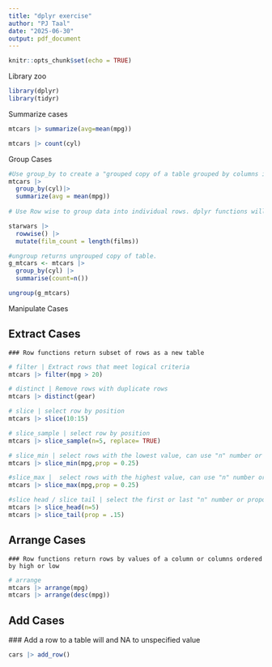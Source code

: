 ```yaml
---
title: "dplyr exercise"
author: "PJ Taal"
date: "2025-06-30"
output: pdf_document
---
```


```r
knitr::opts_chunk$set(echo = TRUE)
```


Library zoo
```r
library(dplyr)
library(tidyr)
```

Summarize cases

```r
mtcars |> summarize(avg=mean(mpg))

mtcars |> count(cyl)
```

Group Cases

```r
#Use group_by to create a "grouped copy of a table grouped by columns in ... dplyr functions will manipulate each "group" separately and combine the results.
mtcars |>
  group_by(cyl)|>
  summarize(avg = mean(mpg))
 
# Use Row wise to group data into individual rows. dplyr functions will compute results for each row. Also apply functions to list-columns. See tidyr cheat sheet for list-column workflow.  

starwars |> 
  rowwise() |>
  mutate(film_count = length(films))

#ungroup returns ungrouped copy of table.
g_mtcars <- mtcars |>
  group_by(cyl) |>
  summarise(count=n())

ungroup(g_mtcars)
```


Manipulate Cases


## Extract Cases
    ### Row functions return subset of rows as a new table

```r
# filter | Extract rows that meet logical criteria
mtcars |> filter(mpg > 20)

# distinct | Remove rows with duplicate rows
mtcars |> distinct(gear)

# slice | select row by position
mtcars |> slice(10:15)

# slice_sample | select row by position
mtcars |> slice_sample(n=5, replace= TRUE)

# slice_min | select rows with the lowest value, can use "n" number or proportion of lowest rows
mtcars |> slice_min(mpg,prop = 0.25)

#slice_max |  select rows with the highest value, can use "n" number or proportion of highest rows
mtcars |> slice_max(mpg,prop = 0.25)

#slice head / slice tail | select the first or last "n" number or proportion of rows
mtcars |> slice_head(n=5) 
mtcars |> slice_tail(prop = .15)

```


## Arrange Cases
    ### Row functions return rows by values of a column or columns ordered by high or low
    
```r
# arrange 
mtcars |> arrange(mpg)
mtcars |> arrange(desc(mpg))
```

## Add Cases
   ### Add a row to a table will and NA to unspecified value

```r
cars |> add_row()
```





